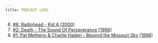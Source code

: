 ```yaml
---
title: PODCAST LOGS
---
```


6. [#6: Radiohead - Kid A [2000]](/podcast/episodes/6)
7. [#2: Death - The Sound Of Perseverance [1998]](/podcast/episodes/2)
8. [#1: Pat Metheny & Charlie Haden - Beyond the Missouri Sky [1996]](/podcast/episodes/1)
